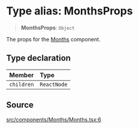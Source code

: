 # Type alias: MonthsProps

> **MonthsProps**: `Object`

The props for the [Months](/api/latest/functions/Months.mdx) component.

## Type declaration

| Member | Type |
| :------ | :------ |
| `children` | `ReactNode` |

## Source

[src/components/Months/Months.tsx:6](https://github.com/gpbl/react-day-picker/blob/c4157425c/src/components/Months/Months.tsx#L6)
